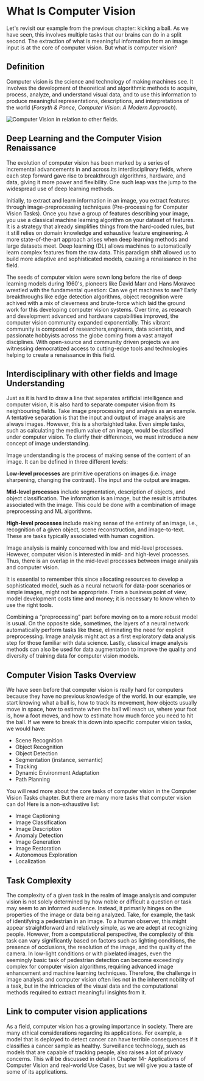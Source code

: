 # What Is Computer Vision

Let's revisit our example from the previous chapter: kicking a ball. As we have seen, this involves multiple tasks that our brains can do in a split second. The extraction of what is meaningful information from an image input is at the core of computer vision. But what is computer vision?

## Definition

Computer vision is the science and technology of making machines see. It involves the development of theoretical and algorithmic methods to acquire, process, analyze, and understand visual data, and to use this information to produce meaningful representations, descriptions, and interpretations of the world (*Forsyth & Ponce, Computer Vision: A Modern Approach*).

<div class="flex justify-center">
    <img src="https://huggingface.co/datasets/hf-vision/course-assets/resolve/743a2a115b53f258c9e6bc7744534d9e03b8a124/CV_in_defintiion.png" alt="Computer Vision in relation to other fields.">
</div>

## Deep Learning and the Computer Vision Renaissance

The evolution of computer vision has been marked by a series of incremental advancements in and across its interdisciplinary fields, where each step forward gave rise to breakthrough algorithms, hardware, and data, giving it more power and flexibility. One such leap was the jump to the widespread use of deep learning methods.

Initially, to extract and learn information in an image, you extract features through image-preprocessing techniques (Pre-processing for Computer Vision Tasks). Once you have a group of features describing your image, you use a classical machine learning algorithm on your dataset of features. It is a strategy that already simplifies things from the hard-coded rules, but it still relies on domain knowledge and exhaustive feature engineering. A more state-of-the-art approach arises when deep learning methods and large datasets meet. Deep learning (DL) allows machines to automatically learn complex features from the raw data. This paradigm shift allowed us to build more adaptive and sophisticated models, causing a renaissance in the field.

The seeds of computer vision were sown long before the rise of deep learning models during 1960's, pioneers like David Marr and Hans Moravec wrestled with the fundamental question: Can we get machines to see? Early breakthroughs like edge detection algorithms, object recognition were achived with a mix of cleverness and brute-force which laid the ground work for this developing computer vision systems. Over time, as research and development advanced and hardware capabilities improved, the computer vision community expanded exponentially. This vibrant community is composed of researchers,engineers, data scientists, and passionate hobbyists across the globe coming from a vast arrayof disciplines. With open-source and community driven projects we are witnessing democratized access to cutting-edge tools and technologies helping to create a renaissance in this field.

## Interdisciplinary with other fields and Image Understanding

Just as it is hard to draw a line that separates artificial intelligence and computer vision, it is also hard to separate computer vision from its neighbouring fields. Take image preprocessing and analysis as an example. A tentative separation is that the input and output of image analysis are always images. However, this is a shortsighted take. Even simple tasks, such as calculating the medium value of an image, would be classified under computer vision. To clarify their differences, we must introduce a new concept of image understanding.

Image understanding is the process of making sense of the content of an image. It can be defined in three different levels:

**Low-level processes** are primitive operations on images (i.e. image sharpening, changing the contrast). The input and the output are images.

**Mid-level processes** include segmentation, description of objects, and object classification. The information is an image, but the result is attributes associated with the image. This could be done with a combination of image preprocessing and ML algorithms.

**High-level processes** include making sense of the entirety of an image, i.e., recognition of a given object, scene reconstruction, and image-to-text. These are tasks typically associated with human cognition.

Image analysis is mainly concerned with low and mid-level processes. However, computer vision is interested in mid- and high-level processes. Thus, there is an overlap in the mid-level processes between image analysis and computer vision.

It is essential to remember this since allocating resources to develop a sophisticated model, such as a neural network for data-poor scenarios or simple images, might not be appropriate. From a business point of view, model development costs time and money; it is necessary to know when to use the right tools.

Combining a “preprocessing” part before moving on to a more robust model is usual.
On the opposite side, sometimes, the layers of a neural network automatically perform tasks like these, eliminating the need for explicit preprocessing. Image analysis might act as a first exploratory data analysis step for those familiar with data science. Lastly, classical image analysis methods can also be used for data augmentation to improve the quality and diversity of training data for computer vision models.

## Computer Vision Tasks Overview

We have seen before that computer vision is really hard for computers because they have no previous knowledge of the world. In our example, we start knowing what a ball is, how to track its movement, how objects usually move in space, how to estimate when the ball will reach us, where your foot is, how a foot moves, and how to estimate how much force you need to hit the ball. If we were to break this down into specific computer vision tasks, we would have:
  - Scene Recognition 
  - Object Recognition
  - Object Detection
  - Segmentation (instance, semantic)
  - Tracking 
  - Dynamic Environment Adaptation
  - Path Planning

You will read more about the core tasks of computer vision in the Computer Vision Tasks chapter. But there are many more tasks that computer vision can do! Here is a non-exhaustive list:
  - Image Captioning
  - Image Classification
  - Image Description
  - Anomaly Detection
  - Image Generation
  - Image Restoration
  - Autonomous Exploration
  - Localization

## Task Complexity

The complexity of a given task in the realm of image analysis and computer vision is not solely determined by how noble or difficult a question or task may seem to an informed audience. Instead, it primarily hinges on the properties of the image or data being analyzed. Take, for example, the task of identifying a pedestrian in an image. To a human observer, this might appear straightforward and relatively simple, as we are adept at recognizing people. However, from a computational perspective, the complexity of this task can vary significantly based on factors such as lighting conditions, the presence of occlusions, the resolution of the image, and the quality of the camera. In low-light conditions or with pixelated images, even the seemingly basic task of pedestrian detection can become exceedingly complex for computer vision algorithms,requiring advanced image enhancement and machine learning techniques. Therefore, the challenge in image analysis and computer vision often lies not in the inherent nobility of a task, but in the intricacies of the visual data and the computational methods required to extract meaningful insights from it.

## Link to computer vision applications
As a field, computer vision has a growing importance in society. There are many ethical considerations regarding its applications. For example, a model that is deployed to detect cancer can have terrible consequences if it classifies a cancer sample as healthy. Surveillance technology, such as models that are capable of tracking people, also raises a lot of privacy concerns. This will be discussed in detail in Chapter 14- Applications of Computer Vision and real-world Use Cases, but we will give you a taste of some of its applications.

